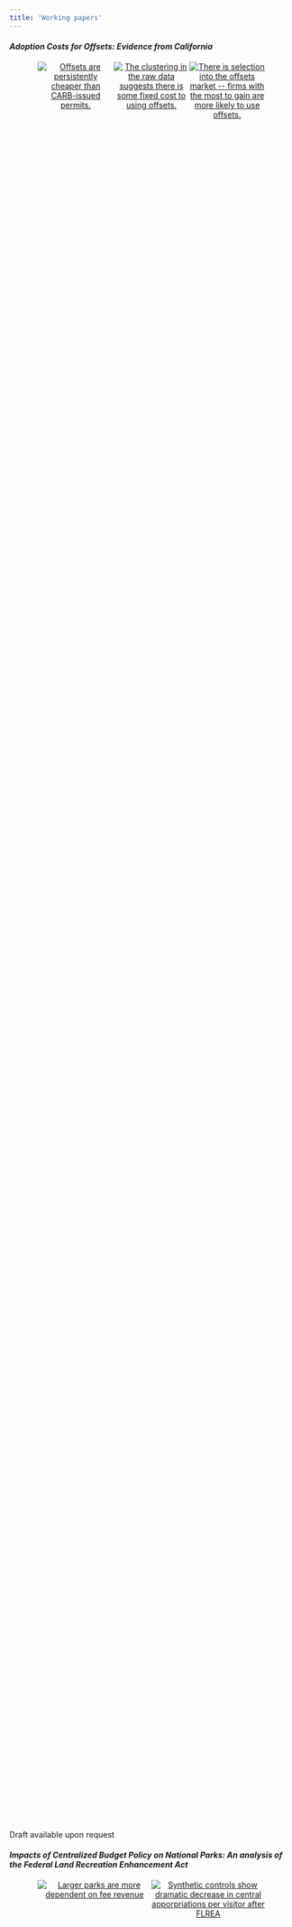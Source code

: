 ```yaml
---
title: 'Working papers'
---
```


<style>
    figure {
  display: table;
  width: 50%;
  margin:0;
}

figcaption {
  display: table-caption;
  caption-side: top;
}

#content {
  max-width: 80%;
  height: 80%;
}

.papers {
  display: flex;
  flex-direction: row;
  justify-content: flex-start;
  margin-left: auto;
  margin-right: auto;
  width: auto;
  text-align: center;
  /* overflow: scroll; */
}

.h4 {
  margin-top: 5em;
}
</style>

#### ***Adoption Costs for Offsets: Evidence from California***

<div id="content" class="papers">
  <figure style="width:100%">
    <a href="images/research/california-cap-and-trade/ts-prices.png" target="_blank">
      <img src="images/research/california-cap-and-trade/ts-prices.png" alt="Offsets are persistently cheaper than CARB-issued permits.">
    </a>
  </figure>
  <figure style="width:100%">
    <a href="images/research/california-cap-and-trade/offsets-obligation-cr-offsetcap8.png" target="_blank">
      <img src="images/research/california-cap-and-trade/offsets-obligation-cr-offsetcap8.png" alt="The clustering in the raw data suggests there is some fixed cost to using offsets.">
    </a>
  </figure>
  <figure style="width:100%">
    <a href="images/research/california-cap-and-trade/cdf-potential-gains-cp13.png" target="_blank">
      <img src="images/research/california-cap-and-trade/cdf-potential-gains-cp13.png" alt="There is selection into the offsets market -- firms with the most to gain are more likely to use offsets.">
    </a>
  </figure>
</div>

Draft available upon request

#### ***Impacts of Centralized Budget Policy on National Parks: An analysis of the Federal Land Recreation Enhancement Act***
<div id="content" class="papers">
  <figure style="width:100%">
    <a href="images/research/nps-flrea/rev_ratio-group.png" target="_blank">
      <img src="images/research/nps-flrea/rev_ratio-group.png" alt="Larger parks are more dependent on fee revenue">
    </a>
  </figure>
  <figure style="width:100%">
    <a href="images/research/nps-flrea/synth-controls.png" target="_blank">
      <img src="images/research/nps-flrea/synth-controls.png" alt="Synthetic controls show dramatic decrease in central apporpriations per visitor after FLREA">
    </a>
  </figure>
</div>

Draft available upon request

#### ***The Value of Shoreline Recreational Fishing Across Time and Space: An internal meta-regression approach*** (with <a href="https://www.linkedin.com/in/avn-econ" target="_blank">Sasha Naumenko</a>, <a href="https://rvhaefen.wordpress.ncsu.edu/" target="_blank">Roger von Haefen</a>, and <a href="https://www.linkedin.com/in/colton-leach-54a080136/" target="_blank">Colton Leach</a>)

<div id="content" class="papers">
  <figure style="width:100%">
    <a href="images/research/fishing-spatio-temporal/origins2016.png" target="_blank">
      <img src="images/research/fishing-spatio-temporal/origins2016.png" alt="Origins of anglers in 2016 sample">
    </a>
  </figure>
  <figure style="width:100%">
    <a href="images/research/fishing-spatio-temporal/map2.png" target="_blank">
      <img src="images/research/fishing-spatio-temporal/map2.png" alt="Over 1,500 sites along the East Coast and Gulf of Mexico">
    </a>
  </figure>
  <figure style="width:100%">
    <a href="images/research/fishing-spatio-temporal/RecessionVOT.png" target="_blank">
      <img src="images/research/fishing-spatio-temporal/RecessionVOT.png" alt="Variation in trip valuation can be absorbed if using only fixed effects">
    </a>
  </figure>
</div>

Draft available upon request